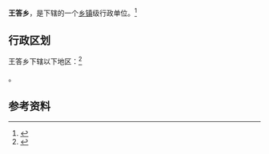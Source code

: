 {{中国乡级行政区|14/01/21/203/000}}

'''王答乡'''，是{{PRC admin/fullname|14/01/21/203/000|3}}下辖的一个[[乡镇|乡镇]]级行政单位。<ref>{{PRC admin/ref sgc|{{PRC admin/parent|14/01/21/203/000}}}}</ref>

== 行政区划 ==

王答乡下辖以下地区：<ref>{{PRC admin/ref sgc|14/01/21/203/000}}</ref>

{{PRC admin/children|14/01/21/203/000}}。

== 参考资料 ==

{{reflist}}

{{行政区划小作品}}
{{PRC admin/navcat|14/01/21/203/000}}